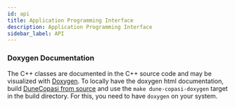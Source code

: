 ```yaml
---
id: api
title: Application Programming Interface
description: Application Programming Interface
sidebar_label: API
---
```



### Doxygen Documentation

The C++ classes are documented in the C++ source code and may be visualized with
[Doxygen](https://www.doxygen.nl/index.html). To locally have the doxygen html
documentation, build [DuneCopasi from source](install_source) and use the
`make dune-copasi-doxygen` target in the build directory. For this, you need to
have `doxygen` on your system.

<DoxygenButton/>
